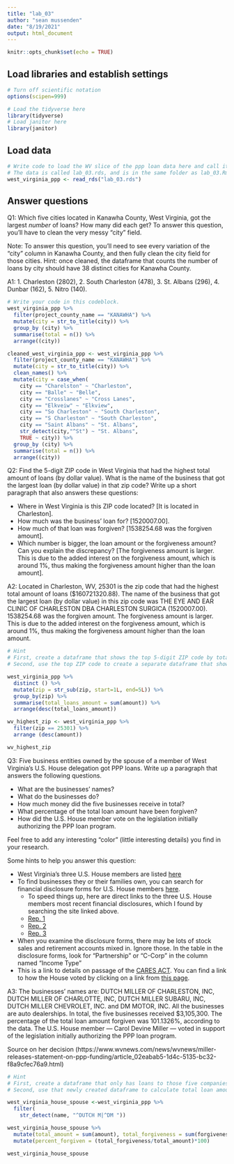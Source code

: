 ```yaml
---
title: "lab_03"
author: "sean mussenden"
date: "8/19/2021"
output: html_document
---
```


```r
knitr::opts_chunk$set(echo = TRUE)
```

## Load libraries and establish settings
```r
# Turn off scientific notation
options(scipen=999)

# Load the tidyverse here
library(tidyverse)
# Load janitor here
library(janitor)
```

## Load data
```r
# Write code to load the WV slice of the ppp loan data here and call it wv_ppp_loans.
# The data is called lab_03.rds, and is in the same folder as lab_03.Rmd (this data notebook)
west_virginia_ppp <- read_rds("lab_03.rds")

```

## Answer questions

Q1: Which five cities located in Kanawha County, West Virginia, got the largest _number_ of loans? How many did each get? To answer this question, you'll have to clean the very messy "city" field.

Note: To answer this question, you'll need to see every variation of the "city" column in Kanawha County, and then fully clean the city field for those cities. Hint: once cleaned, the dataframe that counts the number of loans by city should have 38 distinct cities for Kanawha County.

A1: 1. Charleston (2802), 2. South Charleston (478), 3. St. Albans (296), 4. Dunbar (162), 5. Nitro (140).
```r

# Write your code in this codeblock.
west_virginia_ppp %>%
  filter(project_county_name == "KANAWHA") %>%
  mutate(city = str_to_title(city)) %>%
  group_by (city) %>%
  summarise(total = n()) %>%
  arrange((city))

cleaned_west_virginia_ppp <- west_virginia_ppp %>%
  filter(project_county_name == "KANAWHA") %>%
  mutate(city = str_to_title(city)) %>%
  clean_names() %>%
  mutate(city = case_when(
    city == "Charelston" ~ "Charleston", 
    city == "Balle" ~ "Belle",
    city == "Crosslanes" ~ "Cross Lanes",
    city == "Elkveiw" ~ "Elkview",
    city == "So Charleston" ~ "South Charleston",
    city == "S Charleston" ~ "South Charleston",
    city == "Saint Albans" ~ "St. Albans",
    str_detect(city,"^St") ~ "St. Albans",
    TRUE ~ city)) %>%
  group_by (city) %>%
  summarise(total = n()) %>%
  arrange((city))

```

Q2: Find the 5-digit ZIP code in West Virginia that had the highest total amount of loans (by dollar value). What is the name of the business that got the largest loan (by dollar value) in that zip code? Write up a short paragraph that also answers these questions:

* Where in West Virginia is this ZIP code located? [It is located in Charleston].
* How much was the business' loan for? [1520007.00].
* How much of that loan was forgiven? [1538254.68 was the forgiven amount].
* Which number is bigger, the loan amount or the forgiveness amount? Can you explain the discrepancy? [The forgiveness amount is larger. This is due to the added interest on the forgiveness amount, which is around 1%, thus making the forgiveness amount higher than the loan amount].

A2: Located in Charleston, WV, 25301 is the zip code that had the highest total amount of loans ($160721320.88). The name of the business that got the largest loan (by dollar value) in this zip code was THE EYE AND EAR CLINIC OF CHARLESTON DBA CHARLESTON SURGICA (1520007.00). 1538254.68 was the forgiven amount. The forgiveness amount is larger. This is due to the added interest on the forgiveness amount, which is around 1%, thus making the forgiveness amount higher than the loan amount.


```r
# Hint
# First, create a dataframe that shows the top 5-digit ZIP code by total dollar amount
# Second, use the top ZIP code to create a separate dataframe that shows the business with the biggest loan in that ZIP code.

west_virginia_ppp %>%
  distinct () %>%
  mutate(zip = str_sub(zip, start=1L, end=5L)) %>%
  group_by(zip) %>%
  summarise(total_loans_amount = sum(amount)) %>%
  arrange(desc(total_loans_amount))

wv_highest_zip <- west_virginia_ppp %>%
  filter(zip == 25301) %>%
  arrange (desc(amount))

wv_highest_zip
```

Q3: Five business entities owned by the spouse of a member of West Virginia's U.S. House delegation got PPP loans. Write up a paragraph that answers the following questions.   

  * What are the businesses' names?
  * What do the businesses do?
  * How much money did the five businesses receive in total?
  * What percentage of the total loan amount have been forgiven?
  * How did the U.S. House member vote on the legislation initially authorizing the PPP loan program.

Feel free to add any interesting "color" (little interesting details) you find in your research.  

Some hints to help you answer this question:

* West Virginia's three U.S. House members are listed [here](https://www.govtrack.us/congress/members/WV#representatives)
* To find businesses they or their families own, you can search for financial disclosure forms for U.S. House members [here](https://disclosures-clerk.house.gov/PublicDisclosure/FinancialDisclosure#Search).
  * To speed things up, here are direct links to the three U.S. House members most recent financial disclosures, which I found by searching the site linked above.
  * [Rep. 1](https://disclosures-clerk.house.gov/public_disc/financial-pdfs/2020/10042042.pdf)
  * [Rep. 2](https://disclosures-clerk.house.gov/public_disc/financial-pdfs/2020/10040330.pdf)
  * [Rep. 3](https://disclosures-clerk.house.gov/public_disc/financial-pdfs/2020/10042734.pdf)
* When you examine the disclosure forms, there may be lots of stock sales and retirement accounts mixed in.  Ignore those. In the table in the disclosure forms, look for "Partnership" or "C-Corp" in the column named "Income Type"
* This is a link to details on passage of the [CARES ACT](https://www.congress.gov/bill/116th-congress/house-bill/748). You can find a link to how the House voted by clicking on a link from [this page](https://www.congress.gov/bill/116th-congress/house-bill/748/actions).

A3: The businesses' names are: DUTCH MILLER OF CHARLESTON, INC, DUTCH MILLER OF CHARLOTTE, INC, DUTCH MILLER SUBARU, INC, DUTCH MILLER CHEVROLET, INC. and DM MOTOR, INC. All the businesses are auto dealerships. In total, the five businesses received $3,105,300. The percentage of the total loan amount forgiven was 101.1326%, according to the data. The U.S. House member — Carol Devine Miller — voted in support of the legislation initially authorizing the PPP loan program.

Source on her decision (https://www.wvnews.com/news/wvnews/miller-releases-statement-on-ppp-funding/article_02eabab5-1d4c-5135-bc32-f8a9cfec76a9.html)

```r

# Hint
# First, create a dataframe that only has loans to those five companies
# Second, use that newly created dataframe to calculate total loan amount and percentage forgiven for those companies

west_virginia_house_spouse <-west_virginia_ppp %>%
  filter(
    str_detect(name, "^DUTCH M|^DM "))

west_virginia_house_spouse %>%
  mutate(total_amount = sum(amount), total_forgiveness = sum(forgiveness_amount)) %>%
  mutate(percent_forgiven = (total_forgiveness/total_amount)*100)

west_virginia_house_spouse



```
